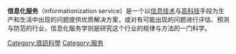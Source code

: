 {{article issues
|
{{Expand|time=2010-11-08T03:01:53+00:00}}
{{Refimprove|time=2010-11-08T03:01:53+00:00}}
}}
'''信息化服务'''（informationization service）是一个以[[信息技术|信息技术]]与[[高科技|高科技]]手段为生产和生活中出现的问题提供优质解决方案，或对有可能出现的问题进行评估、预测与防范的行业，信息化服务学则是研究这个行业的规律与方法的一门科学。


[[Category:資訊科學|Category:資訊科學]]
[[Category:服务|Category:服务]]